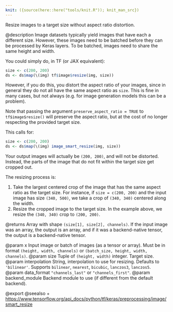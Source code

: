 ```yaml
---
knit: ({source(here::here("tools/knit.R")); knit_man_src})
---
```

Resize images to a target size without aspect ratio distortion.

@description
Image datasets typically yield images that have each a different
size. However, these images need to be batched before they can be
processed by Keras layers. To be batched, images need to share the same
height and width.

You could simply do, in TF (or JAX equivalent):

```r
size <- c(200, 200)
ds <- ds$map(\(img) tf$image$resize(img, size))
```

However, if you do this, you distort the aspect ratio of your images, since
in general they do not all have the same aspect ratio as `size`. This is
fine in many cases, but not always (e.g. for image generation models
this can be a problem).

Note that passing the argument `preserve_aspect_ratio = TRUE` to `tf$image$resize()`
will preserve the aspect ratio, but at the cost of no longer respecting the
provided target size.

This calls for:

```r
size <- c(200, 200)
ds <- ds$map(\(img) image_smart_resize(img, size))
```

Your output images will actually be `(200, 200)`, and will not be distorted.
Instead, the parts of the image that do not fit within the target size
get cropped out.

The resizing process is:

1. Take the largest centered crop of the image that has the same aspect
ratio as the target size. For instance, if `size = c(200, 200)` and the input
image has size `(340, 500)`, we take a crop of `(340, 340)` centered along
the width.
2. Resize the cropped image to the target size. In the example above,
we resize the `(340, 340)` crop to `(200, 200)`.

@returns
Array with shape `(size[1], size[2], channels)`.
If the input image was an array, the output is an array,
and if it was a backend-native tensor,
the output is a backend-native tensor.

@param x Input image or batch of images (as a tensor or array).
    Must be in format `(height, width, channels)`
    or `(batch_size, height, width, channels)`.
@param size Tuple of `(height, width)` integer. Target size.
@param interpolation String, interpolation to use for resizing.
    Defaults to `'bilinear'`.
    Supports `bilinear`, `nearest`, `bicubic`,
    `lanczos3`, `lanczos5`.
@param data_format `"channels_last"` or `"channels_first"`.
@param backend_module Backend module to use (if different from the default
    backend).

@export
@seealso
+ <https://www.tensorflow.org/api_docs/python/tf/keras/preprocessing/image/smart_resize>
